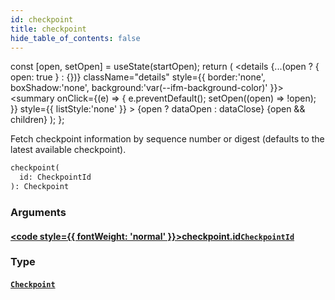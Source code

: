 ```yaml
---
id: checkpoint
title: checkpoint
hide_table_of_contents: false
---
```









  const [open, setOpen] = useState(startOpen);
  return (
    <details {...(open ? { open: true } : {})} className="details" style={{ border:'none', boxShadow:'none', background:'var(--ifm-background-color)' }}>
      <summary
        onClick={(e) => {
          e.preventDefault();
          setOpen((open) => !open);
        }}
        style={{ listStyle:'none' }}
      >
      {open ? dataOpen : dataClose}
      </summary>
      {open && children}
    </details>
  );
};








Fetch checkpoint information by sequence number or digest (defaults to the latest available
checkpoint).


```graphql
checkpoint(
  id: CheckpointId
): Checkpoint
```




### Arguments

#### [<code style={{ fontWeight: 'normal' }}>checkpoint.<b>id</b></code>](#)<Bullet />[`CheckpointId`](/references/sui-api/graphql/reference/inputs/checkpoint-id) <Badge class="badge badge--secondary" text="input"/> 
> 
> 
> 
> 

### Type

#### [`Checkpoint`](/references/sui-api/graphql/reference/objects/checkpoint) <Badge class="badge badge--secondary" text="object"/> 
> 
> 
> 
> 



